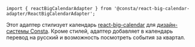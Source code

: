
```tsx
import { reactBigCalendarAdapter } from '@consta/react-big-calendar-adapter/ReactBigCalendarAdapter';
```

Этот адаптер стилизует календарь [react-big-calendar](https://jquense.github.io/react-big-calendar/examples/?path=/docs/about-big-calendar--page) для [дизайн-системы Consta](https://consta.gazprom-neft.ru/).
Кроме стилей, адаптер добавляет в календарь перевод на русский и возможность посмотреть события за квартал.

<ReactBigCalendarAdapterDoubled />
